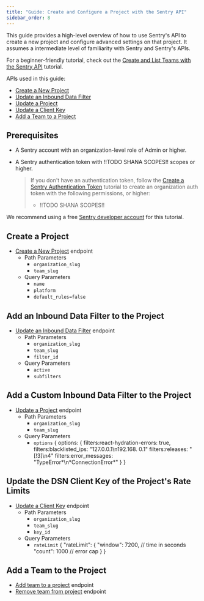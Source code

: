 ```yaml
---
title: "Guide: Create and Configure a Project with the Sentry API"
sidebar_order: 8
---
```


This guide provides a high-level overview of how to use Sentry's API to create a new project and configure advanced settings on that project. It assumes a intermediate level of familiarity with Sentry and Sentry's APIs.

For a beginner-friendly tutorial, check out the [Create and List Teams with the Sentry API](/api/guides/teams-tutorial/) tutorial.

APIs used in this guide:

- [Create a New Project](/api/projects/create-a-new-project/)
- [Update an Inbound Data Filter](/api/projects/update-an-inbound-data-filter/)
- [Update a Project](/api/projects/update-a-project/)
- [Update a Client Key](/api/projects/update-a-client-key/)
- [Add a Team to a Project](/api/projects/add-a-team-to-a-project/)

## Prerequisites

- A Sentry account with an organization-level role of Admin or higher.
- A Sentry authentication token with !!TODO SHANA SCOPES!! scopes or higher.

  > If you don't have an authentication token, follow the [Create a Sentry Authentication Token](/api/guides/create-auth-token) tutorial to create an organization auth token with the following permissions, or higher:
  >
  >  - !!TODO SHANA SCOPES!!

We recommend using a free [Sentry developer account](https://sentry.io/pricing/) for this tutorial.

## Create a Project

- [Create a New Project](https://docs.sentry.io/api/projects/create-a-new-project/) endpoint
  - Path Parameters
    - `organization_slug`
    - `team_slug`
  - Query Parameters
    - `name`
    - `platform`
    - `default_rules=false`

## Add an Inbound Data Filter to the Project

- [Update an Inbound Data Filter](https://docs.sentry.io/api/projects/update-an-inbound-data-filter/) endpoint
  - Path Parameters
    - `organization_slug`
    - `team_slug`
    - `filter_id`
  - Query Parameters
    - `active`
    - `subfilters`

## Add a Custom Inbound Data Filter to the Project

- [Update a Project](https://docs.sentry.io/api/projects/update-a-project/) endpoint
  - Path Parameters
    - `organization_slug`
    - `team_slug`
  - Query Parameters
    - `options`
      {
      options: {
      filters:react-hydration-errors: true,
      filters:blacklisted_ips: "127.0.0.1\n192.168. 0.1"
      filters:releases: "[!3]\n4"
      filters:error_messages: "TypeError*\n*ConnectionError\*"
      }
      }

## Update the DSN Client Key of the Project's Rate Limits

- [Update a Client Key](https://docs.sentry.io/api/projects/update-a-client-key/) endpoint
  - Path Parameters
    - `organization_slug`
    - `team_slug`
    - `key_id`
  - Query Parameters
    - `rateLimit`
      {
      "rateLimit": {
      "window": 7200, // time in seconds
      "count": 1000 // error cap
      }
      }

## Add a Team to the Project

- [Add team to a project](https://docs.sentry.io/api/projects/add-a-team-to-a-project/) endpoint
- [Remove team from project](https://docs.sentry.io/api/projects/delete-a-team-from-a-project/) endpoint
